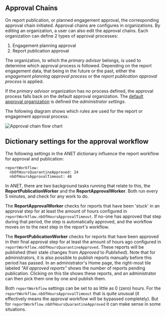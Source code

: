 
<Meta title="3. ANET Admin Stories/1. Approval chains" />

## Approval Chains

On report publication, or planned engagement approval, the corresponding approval chain initiated.
Approval chains are configures in organizations.
By editing an organization, a user can also edit the approval chains.
Each organization can define 2 types of approval processes:

1. Engagement planning approval
1. Report publication approval

The organization, to which the _primary advisor_ belongs, is used to determine which approval process is followed.
Depending on the report engagement data,  that being in the future or the past,
either the _engagement planning approval process_ or the _report publication approval process_ is applied.

If the _primary advisor_ organization has no process defined, the approval process falls back on the default approval organization.
The [default approval organization](/docs/3-anet-admin-stories-2-default-approval-organization--docs) is defined the _administrator settings_.

The following diagram shows which rules are used for the report or engagement approval process:

<img src={approvalFlowDiagram} title="Approval chain flow chart" />

## Dictionary settings for the approval workflow

The following settings in the ANET dictionary influence the report workflow for approval and
publication:

```
reportWorkflow:
  nbOfHoursQuarantineApproved: 24
  nbOfHoursApprovalTimeout: 48
```

In ANET, there are two background tasks running that relate to this, the **ReportPublicationWorker**
and the **ReportApprovalWorker**. Both run every 5 minutes, and check for any work to do.

The **ReportApprovalWorker** checks for reports that have been 'stuck' in an approval step for at
least the amount of hours configured in `reportWorkflow.nbOfHoursApprovalTimeout`. If no-one has
approved that step during that period, the step is automatically approved, and the workflow moves on
to the next step in the report's workflow.

The **ReportPublicationWorker** checks for reports that have been approved in their final approval
step for at least the amount of hours ago configured in `reportWorkflow.nbOfHoursQuarantineApproved`.
These reports will be published (their state changes from _Approved_ to _Published_). Note that for
administrators, it is also possible to publish reports manually before this period has passed. In an
administrator's Home page, the right-most tile labeled _"All approved reports"_ shows the number of
reports pending publication. Clicking on this tile shows these reports, and an administrator can
then pick them one by one and publish them.

Both `reportWorkflow` settings can be set to as little as 0 (zero) hours. For the
`reportWorkflow.nbOfHoursApprovalTimeout` that is quite unusual (it effectively means the approval
workflow will be bypassed completely). But for `reportWorkflow.nbOfHoursQuarantineApproved` it can
make sense in some situations.
